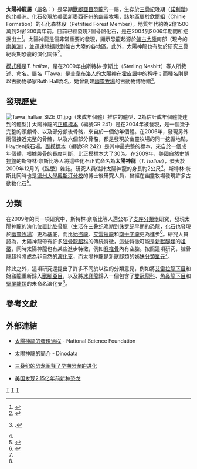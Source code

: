 {{Automatic Taxobox
| taxon = Tawa
| fossil_range = [[三疊紀|三疊紀]]後期, {{fossilrange|215}}
| image = Tawa NT small.jpg
| image_caption = 
| authority = Nesbitt ''et al.'', 2009
| type_species = '''霍氏太陽神龍<br>''Tawa hallae'''''
| type_species_authority = Nesbitt ''et al.'', 2009
}}

'''太陽神龍屬'''（[[屬|屬]]名：{{lang|la|''Tawa''}}）是早期[[獸腳亞目|獸腳亞目]][[恐龍|恐龍]]的一屬，生存於[[三疊紀|三疊紀]]晚期（[[諾利階|諾利階]]）的[[北美洲|北美洲]]。化石發現於[[美國|美國]][[新墨西哥州|新墨西哥州]]的[[幽靈牧場|幽靈牧場]]，該地區屬於[[欽爾組|欽爾組]]（Chinle Formation）的石化森林段（Petrified Forest Member），地質年代約為2億1500萬到2億1300萬年前。目前已經發現7個骨骼化石，是在2004到2006年期間所挖掘出土<ref>{{Citation |url=http://www.sltrib.com/News/ci_13969087 |title=New Mexico find sheds light on early dinosaur dispersal |last=Maffly |first=Brian |date=December 10, 2009 |newspaper=Salt Lake Tribune |deadurl=yes |archiveurl=https://web.archive.org/web/20091213212213/http://www.sltrib.com/news/ci_13969087 |archivedate=2009年12月13日 |accessdate=2010年2月3日 }}</ref>。太陽神龍是個非常重要的發現，顯示恐龍起源於[[盤古大陸|盤古大陸]]南部（現今的[[南美洲|南美洲]]），並迅速地擴散到盤古大陸的各地區。此外，太陽神龍也有助於研究三疊紀晚期恐龍的演化關係<ref>{{Citation |url=http://news.nationalgeographic.com/news/2009/12/photogalleries/091210-new-dinosaur-evolution-pictures-south-america/ |title=New T. Rex Cousin Suggests Dinosaurs Arose in S. America |work=National Geographic |date=December 10, 2009 |accessdate=2010-02-03 |archive-date=2018-07-06 |archive-url=https://web.archive.org/web/20180706010454/https://news.nationalgeographic.com/news/2009/12/photogalleries/091210-new-dinosaur-evolution-pictures-south-america/ |dead-url=no }}</ref>。

[[模式種|模式種]]是''T. hallae''，是在2009年由斯特林·奈斯比（Sterling Nesbitt）等人所敘述、命名。屬名「Tawa」是[[普韋布洛人|普韋布洛人]]的[[太陽神|太陽神]]在[[霍皮族|霍皮語]]中的稱呼；而種名則是以古動物學家Ruth Hall為名，她曾創建[[幽靈牧場|幽靈牧場]]的古動物博物館<ref name="Nesbittetal2009">{{Citation |last=Nesbitt |first=S. J. |last2=Smith |first2=N. D. |last3=Irmis |first3=R. B. |last4=Turner |first4=A. H. |last5=Downs |first5=A. |last6=Norell |first6=M. A. |lastauthoramp=yes |year=2009 |title=A complete skeleton of a Late Triassic saurischian and the early evolution of dinosaurs |journal=Science |volume=326 |issue=5959 |pages=1530–1533 |doi=10.1126/science.1180350 }}.</ref>。

==發現歷史==
[[File:Tawa_hallae_SIZE_01.jpg|thumb]]（未成年個體）推估的體型，2為估計成年個體能達到的體型]]
太陽神龍的[[正模標本|正模標本]]（編號GR 241）是在2004年被發現，是一個幾乎完整的頭顱骨、以及部分顱後骨骼，來自於一個幼年個體。在2006年，發現另外兩個接近完整的骨骼，以及六個部分骨骼，都是發現於幽靈牧場的同一挖掘地點，Hayden採石場。[[副模標本|副模標本]]（編號GR 242）是其中最完整的標本，來自於一個成年個體，根據[[股骨|股骨]]的長度判斷，比正模標本大了30%。在2009年，[[美國自然史博物館|美國自然史博物館]]的斯特林·奈斯比等人將這些化石正式命名為'''太陽神龍'''（''T. hallae''），發表於2009年12月的《[[科學_(期刊)|科學]]》雜誌。研究人員估計太陽神龍的身長約2公尺<ref name="Nesbittetal2009"/>。斯特林·奈斯比同時也是[[德州大學奧斯汀分校|德州大學奧斯汀分校]]的博士後研究人員，曾經在幽靈牧場發現許多古動物化石<ref>{{Citation |url=http://www.jsg.utexas.edu/news/rels/121009.html |title=New Meat-Eating Dinosaur Alters Evolutionary Tree |last=Airhart |first=Marc |date=December 10, 2009 |work=Jackson School of Geosciences |deadurl=yes |archiveurl=https://web.archive.org/web/20100310173552/http://www.jsg.utexas.edu/news/rels/121009.html |archivedate=2010年3月10日 |accessdate=2010年2月3日 }}</ref>。

==分類==
在2009年的同一項研究中，斯特林·奈斯比等人還公布了[[支序分類學|支序分類學]]研究，發現太陽神龍的演化位置比[[腔骨龍|腔骨龍]]（生活在[[三叠纪|三叠纪]]晚期到[[侏罗纪|侏罗纪]]早期的恐龍，[[化石|化石]]也發現於[[幽靈牧場|幽靈牧場]]）更為基底，而比[[始盜龍|始盜龍]]、[[艾雷拉龍|艾雷拉龍]]和[[南十字龍|南十字龍]]更為進步<ref>{{Citation |url=http://www.scientificamerican.com/article.cfm?id=t-rex-relative-tawa |title=Newly Discovered T. Rex Relative Fleshes Out Early Dino Evolution |last=Harmon |first=Katherine |work=Scientific American |date=December 10, 2009 |accessdate=2010-02-03 |archive-date=2011-03-19 |archive-url=https://web.archive.org/web/20110319094909/http://www.scientificamerican.com/article.cfm?id=t-rex-relative-tawa |dead-url=no }}</ref>。研究人員認為，太陽神龍帶有許多[[腔骨龍超科|腔骨龍超科]]的傳統特徵，這些特徵可能是[[新獸腳類|新獸腳類]]的[[祖徵|祖徵]]，同時太陽神龍也有某些進步特徵，例如[[脊椎骨|脊椎骨]]內有空腔。按照這項研究，腔骨龍超科將成為非自然的[[演化支|演化支]]，而太陽神龍是新獸腳類的姊妹[[分類單元|分類單元]]<ref name="Nesbittetal2009"/>。

除此之外，這項研究還提出了許多不同於以往的分類意見，例如將[[艾雷拉龍下目|艾雷拉龍下目]]和始盜龍重新歸入[[獸腳亞目|獸腳亞目]]，以及將[[冰脊龍|冰脊龍]]歸入一個包含了[[雙冠龍科|雙冠龍科]]、[[角鼻龍下目|角鼻龍下目]]和[[堅尾龍類|堅尾龍類]]的未命名演化支<ref name="Nesbittetal2009"/>。

{{cladogram |align=center |width=500
|clades={{clade
|label1= [[恐龍總目|恐龍總目]] 
|1={{clade
   |1= [[鳥臀目|鳥臀目]]
   |label2= [[蜥臀目|蜥臀目]] 
   |2={{clade
      |1= [[蜥腳形亞目|蜥腳形亞目]]
      |label2= [[獸腳亞目|獸腳亞目]] 
      |2={{clade
           |1= [[艾雷拉龍科|艾雷拉龍科]]
           |2={{clade
               |1= [[始盜龍|始盜龍]]
               |2={{clade
                   |1= '''太陽神龍'''
                   |label2= [[新獸腳類|新獸腳類]] 
                   |2={{clade
                       |1={{clade
                           |1= [[腔骨龍|腔骨龍]]
                           |2= [[合踝龍|合踝龍]]
                          }}
                       |2={{clade
                           |1= [[理理恩龍|理理恩龍]]
                           |2= 其他獸腳類恐龍
}} }} }} }} }} }} }} }} }}

==參考文獻==
{{Reflist}}

==外部連結==
*{{en}}[http://www.nsf.gov/news/special_reports/tawa/ 太陽神龍的發現過程]{{Wayback|url=http://www.nsf.gov/news/special_reports/tawa/ |date=20091221191552 }} - National Science Foundation
*{{en}}[http://www.dinodata.org/index.php?option=com_content&task=view&id=10222&Itemid=103 太陽神龍的簡介]{{Wayback|url=http://www.dinodata.org/index.php?option=com_content&task=view&id=10222&Itemid=103 |date=20100628035316 }} - Dinodata
*{{zh}}[http://chinese.eurekalert.org/zh/pub_releases/2009-12/aaft-120709.php 三叠纪的恐龙阐释了早期恐龙的进化]{{Wayback|url=http://chinese.eurekalert.org/zh/pub_releases/2009-12/aaft-120709.php |date=20100106062118 }}
*{{zh}}[http://wap.cctv.com/it/cd_html.jsp?k_id=25478087&pg=1&proxy=0&k_f=cctv_a& 美国发现2.15亿年前新种恐龙]{{Dead link|date=2019年5月 |bot=InternetArchiveBot |fix-attempted=yes }}
{{獸腳亞目|N.}}
{{Taxonbar}}

[[Category:北美洲恐龍|T]]
[[Category:三疊紀恐龍|T]]
[[Category:獸腳亞目|T]]